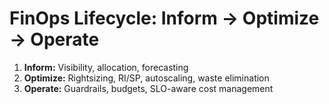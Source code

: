 # FinOps Lifecycle: Inform → Optimize → Operate

1. **Inform:** Visibility, allocation, forecasting
2. **Optimize:** Rightsizing, RI/SP, autoscaling, waste elimination
3. **Operate:** Guardrails, budgets, SLO-aware cost management
